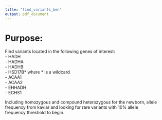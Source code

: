 ```yaml
---
title: "find_variants_ben"
output: pdf_document
---
```

# Purpose: 
Find variants located in the following genes of interest:   
- HADH  
- HADHA  
- HADHB  
- HSD17B* where * is a wildcard  
- ACAA1  
- ACAA2  
- EHHADH  
- ECHS1  

Including homozygous and compound heterozygous for the newborn, allele frequency from kaviar and looking for rare variants with 10% allele frequency threshold to begin. 



